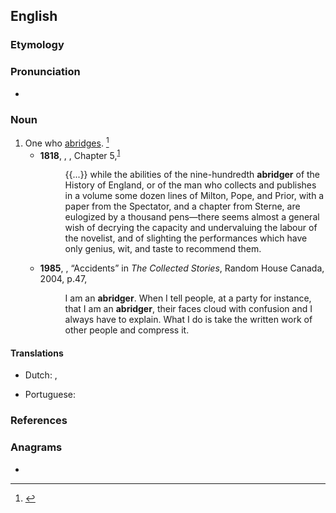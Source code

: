 ==English==

===Etymology===
{{suffix|en|abridge|er|id2=agent noun}}

===Pronunciation===
* {{a|US}} {{IPA|en|/əˈbɹɪ.d͡ʒɚ/}}

===Noun===
{{en-noun}}

# One who [[abridge]]s. {{defdate|First attested in the mid 16<sup>th</sup> century.}}<ref name=SOED>{{R:SOED5|page=8}}</ref>
#* '''1818''', {{w|Jane Austen}}, ''{{w|Northanger Abbey}}'', Chapter 5,<sup>[http://www.gutenberg.org/files/121/121-h/121-h.htm]</sup>
#*: {{...}} while the abilities of the nine-hundredth '''abridger''' of the History of England, or of the man who collects and publishes in a volume some dozen lines of Milton, Pope, and Prior, with a paper from the Spectator, and a chapter from Sterne, are eulogized by a thousand pens—there seems almost a general wish of decrying the capacity and undervaluing the labour of the novelist, and of slighting the performances which have only genius, wit, and taste to recommend them.
#* '''1985''', {{w|Carol Shields}}, “Accidents” in ''The Collected Stories'', Random House Canada, 2004, p.{{nbsp}}47,
#*: I am an '''abridger'''. When I tell people, at a party for instance, that I am an '''abridger''', their faces cloud with confusion and I always have to explain. What I do is take the written work of other people and compress it.

====Translations====
{{trans-top|one who abridges}}
* Dutch: {{t|nl|samenvatter|m}}, {{t|nl|inkorter|m}}
{{trans-mid}}
* Portuguese: {{t|pt|resumidor|m}}
{{trans-bottom}}

===References===
<references/>

===Anagrams===
* {{anagrams|en|a=abdegirr|brigader}}